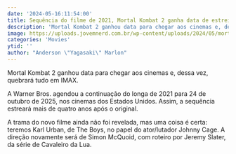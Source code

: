 ```yaml
---
date: '2024-05-16:11:54:00'
title: Sequência do filme de 2021, Mortal Kombat 2 ganha data de estreia
description: 'Mortal Kombat 2 ganhou data para chegar aos cinemas e, dessa vez, quebrará tudo em IMAX.'
image: https://uploads.jovemnerd.com.br/wp-content/uploads/2024/05/mortal_kombat_2_estreia_2025__a0qtj31b.jpg
categories: 'Movies'
ytid: ''
author: "Anderson \"Yagasaki\" Marlon"
---
```


Mortal Kombat 2 ganhou data para chegar aos cinemas e, dessa vez, quebrará tudo em IMAX.

A Warner Bros. agendou a continuação do longa de 2021 para 24 de outubro de 2025, nos cinemas dos Estados Unidos. Assim, a sequência estreará mais de quatro anos após o original.

A trama do novo filme ainda não foi revelada, mas uma coisa é certa: teremos Karl Urban, de The Boys, no papel do ator/lutador Johnny Cage. A direção novamente será de Simon McQuoid, com roteiro por Jeremy Slater, da série de Cavaleiro da Lua.

